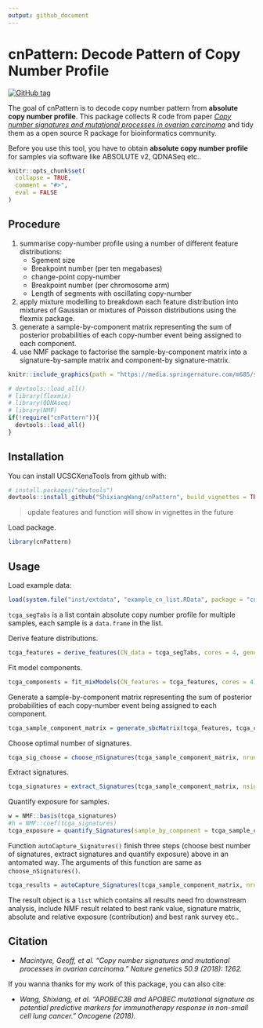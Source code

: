 ```yaml
---
output: github_document
---
```


<!-- README.md is generated from README.Rmd. Please edit that file -->

# cnPattern: Decode Pattern of Copy Number Profile

[![GitHub tag](https://img.shields.io/github/tag/ShixiangWang/cnPattern.svg?label=Github)](https://github.com/ShixiangWang/cnPattern)

The goal of cnPattern is to decode copy number pattern from **absolute copy number profile**. This package collects R code from paper _[Copy number signatures and mutational processes in ovarian carcinoma](https://www.nature.com/articles/s41588-018-0179-8)_ and tidy them as a open source R package for bioinformatics community.

Before you use this tool, you have to obtain **absolute copy number profile** for samples via software like ABSOLUTE v2, QDNASeq etc..

```r
knitr::opts_chunk$set(
  collapse = TRUE,
  comment = "#>",
  eval = FALSE
)
```

## Procedure

1. summarise copy-number profile using a number of different feature distributions:
    * Sgement size
    * Breakpoint number (per ten megabases)
    * change-point copy-number
    * Breakpoint number (per chromosome arm)
    * Length of segments with oscillating copy-number
2. apply mixture modelling to breakdown each feature distribution into mixtures of Gaussian or mixtures of Poisson distributions using the flexmix package.
3. generate a sample-by-component matrix representing the sum of posterior probabilities of each copy-number event being assigned to each component.
4. use NMF package to factorise the sample-by-component matrix into a signature-by-sample matrix and component-by signature-matrix.

```r
knitr::include_graphics(path = "https://media.springernature.com/m685/springer-static/image/art%3A10.1038%2Fs41588-018-0179-8/MediaObjects/41588_2018_179_Fig1_HTML.png")
```

```r
# devtools::load_all()
# library(flexmix)
# library(QDNAseq)
# library(NMF)
if(!require("cnPattern")){
  devtools::load_all()
}
```

## Installation


You can install UCSCXenaTools from github with:

```r
# install.packages("devtools")
devtools::install_github("ShixiangWang/cnPattern", build_vignettes = TRUE)
```


> update features and function will show in vignettes in the future

Load package.

```r
library(cnPattern)
```


## Usage

Load example data:

```r
load(system.file("inst/extdata", "example_cn_list.RData", package = "cnPattern"))
```

`tcga_segTabs` is a list contain absolute copy number profile for multiple samples, each sample is a `data.frame` in the list.

Derive feature distributions.

```r
tcga_features = derive_features(CN_data = tcga_segTabs, cores = 4, genome_build = "hg19")
```

Fit model components.

```r
tcga_components = fit_mixModels(CN_features = tcga_features, cores = 4)
```

Generate a sample-by-component matrix representing the sum of posterior probabilities of each copy-number event being assigned to each component.

```r
tcga_sample_component_matrix = generate_sbcMatrix(tcga_features, tcga_components, cores = 4)
```


Choose optimal number of signatures.

```r
tcga_sig_choose = choose_nSignatures(tcga_sample_component_matrix, nrun = 10, cores = 4)
```

Extract signatures.

```r
tcga_signatures = extract_Signatures(tcga_sample_component_matrix, nsig = 3, cores = 4)
```

Quantify exposure for samples.

```r
w = NMF::basis(tcga_signatures)
#h = NMF::coef(tcga_signatures)
tcga_exposure = quantify_Signatures(sample_by_component = tcga_sample_component_matrix, component_by_signature = w)
```

Function `autoCapture_Signatures()` finish three steps (choose best number of signatures, extract signatures and quantify exposure) above in an  antomated way. The arguments of this function are same as `choose_nSignatures()`.

```r
tcga_results = autoCapture_Signatures(tcga_sample_component_matrix, nrun=10, cores = 4)
```

The result object is a `list` which contains all results need fro downstream analysis, include NMF result related to best rank value, signature matrix, absolute and relative exposure (contribution) and best rank survey etc..
 
## Citation

* _Macintyre, Geoff, et al. "Copy number signatures and mutational processes in ovarian carcinoma." Nature genetics 50.9 (2018): 1262._

If you wanna thanks for my work of this package, you can also cite:

* _Wang, Shixiang, et al. "APOBEC3B and APOBEC mutational signature as potential predictive markers for immunotherapy response in non-small cell lung cancer." Oncogene (2018)._
